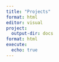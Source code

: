 ```yaml
---
title: "Projects"
format: html
editor: visual
project:
  output-dir: docs
format: html
execute: 
  echo: true
---
```


![]()

![]()

![]()

![]()

![]()

![]()

![]()

![]()

![]()

